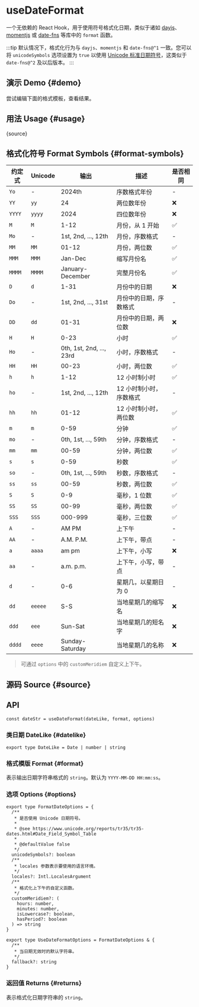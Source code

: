 # useDateFormat


<HooksType category='Utilities' />

一个无依赖的 React Hook，用于使用符号格式化日期，类似于诸如 [dayjs](https://day.js.org/docs/en/display/format)、[momentjs](https://momentjs.com/docs/#/displaying/format/) 或 [date-fns](https://date-fns.org/docs/format) 等库中的 `format` 函数。

:::tip
默认情况下，格式化行为与 `dayjs`、`momentjs` 和 `date-fns@^1` 一致。您可以将 `unicodeSymbols` 选项设置为 `true` 以使用 [Unicode 标准日期符号](https://www.unicode.org/reports/tr35/tr35-dates.html#Date_Field_Symbol_Table)，这类似于 `date-fns@^2` 及以后版本。
:::

## 演示 Demo \{#demo}

尝试编辑下面的格式模板，查看结果。


<App />

## 用法 Usage \{#usage}


<RawCode>{source}</RawCode>

## 格式化符号 Format Symbols \{#format-symbols}

| 约定式 | Unicode | 输出                     | 描述                    | 是否相同 |
| ------ | ------- | ------------------------ | ----------------------- | -------- |
| `Yo`   | -       | 2024th                   | 序数格式年份            | -        |
| `YY`   | `yy`    | 24                       | 两位数年份              | ❌       |
| `YYYY` | `yyyy`  | 2024                     | 四位数年份              | ❌       |
| `M`    | `M`     | 1-12                     | 月份，从 1 开始         | ✅       |
| `Mo`   | -       | 1st, 2nd, ..., 12th      | 月份，序数格式          | -        |
| `MM`   | `MM`    | 01-12                    | 月份，两位数            | ✅       |
| `MMM`  | `MMM`   | Jan-Dec                  | 缩写月份名              | ✅       |
| `MMMM` | `MMMM`  | January-December         | 完整月份名              | ✅       |
| `D`    | `d`     | 1-31                     | 月份中的日期            | ❌       |
| `Do`   | -       | 1st, 2nd, ..., 31st      | 月份中的日期，序数格式  | -        |
| `DD`   | `dd`    | 01-31                    | 月份中的日期，两位数    | ❌       |
| `H`    | `H`     | 0-23                     | 小时                    | ✅       |
| `Ho`   | -       | 0th, 1st, 2nd, ..., 23rd | 小时，序数格式          | -        |
| `HH`   | `HH`    | 00-23                    | 小时，两位数            | ✅       |
| `h`    | `h`     | 1-12                     | 12 小时制小时           | ✅       |
| `ho`   | -       | 1st, 2nd, ..., 12th      | 12 小时制小时，序数格式 | -        |
| `hh`   | `hh`    | 01-12                    | 12 小时制小时，两位数   | ✅       |
| `m`    | `m`     | 0-59                     | 分钟                    | ✅       |
| `mo`   | -       | 0th, 1st, ..., 59th      | 分钟，序数格式          | -        |
| `mm`   | `mm`    | 00-59                    | 分钟，两位数            | ✅       |
| `s`    | `s`     | 0-59                     | 秒数                    | ✅       |
| `so`   | -       | 0th, 1st, ..., 59th      | 秒数，序数格式          | -        |
| `ss`   | `ss`    | 00-59                    | 秒数，两位数            | ✅       |
| `S`    | `S`     | 0-9                      | 毫秒，1 位数            | ✅       |
| `SS`   | `SS`    | 00-99                    | 毫秒，两位数            | ✅       |
| `SSS`  | `SSS`   | 000-999                  | 毫秒，三位数            | ✅       |
| `A`    | -       | AM PM                    | 上下午                  | -        |
| `AA`   | -       | A.M. P.M.                | 上下午，带点            | -        |
| `a`    | `aaaa`  | am pm                    | 上下午，小写            | ❌       |
| `aa`   | -       | a.m. p.m.                | 上下午，小写，带点      | -        |
| `d`    | -       | 0-6                      | 星期几，以星期日为 0    | -        |
| `dd`   | `eeeee` | S-S                      | 当地星期几的缩写名      | ❌       |
| `ddd`  | `eee`   | Sun-Sat                  | 当地星期几的短名字      | ❌       |
| `dddd` | `eeee`  | Sunday-Saturday          | 当地星期几的名称        | ❌       |

> 可通过 `options` 中的 `customMeridiem` 自定义上下午。

## 源码 Source \{#source}


<Source />

## API

```tsx
const dateStr = useDateFormat(dateLike, format, options)
```

### 类日期 DateLike \{#datelike}

```tsx
export type DateLike = Date | number | string
```

### 格式模版 Format \{#format}

表示输出日期字符串格式的 `string`。默认为 `YYYY-MM-DD HH:mm:ss`。

### 选项 Options \{#options}

```tsx
export type FormatDateOptions = {
  /**
   * 是否使用 Unicode 日期符号。
   *
   * @see https://www.unicode.org/reports/tr35/tr35-dates.html#Date_Field_Symbol_Table
   *
   * @defaultValue false
   */
  unicodeSymbols?: boolean
  /**
   * locales 参数表示要使用的语言环境。
   */
  locales?: Intl.LocalesArgument
  /**
   * 格式化上下午的自定义函数。
   */
  customMeridiem?: (
    hours: number,
    minutes: number,
    isLowercase?: boolean,
    hasPeriod?: boolean
  ) => string
}

export type UseDateFormatOptions = FormatDateOptions & {
  /**
   * 当日期无效时的默认字符串。
   */
  fallback?: string
}
```

### 返回值 Returns \{#returns}

表示格式化日期字符串的 `string`。
